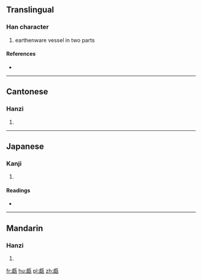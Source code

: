 ==Translingual==

===Han character===
{{Han char|rn=98|rad=瓦|as=16|sn=21|four=2121<sub>7</sub>|canj=X卜月一女 (XYBMV), 卜月一女弓 (YBMVN)}}

# earthenware vessel in two parts

====References====
* {{Han ref|kx=0753.040|dkj=21626|dj=1160.160|hdz=21433.140|uh=7517|ud=29975|bh=F5DE|bd=62942}}

----

==Cantonese==

===Hanzi===
{{yue-hanzi|jyut=jin5|y=yin5}}

# {{defn|lang=yue|sort=瓦16}}

----

==Japanese==

===Kanji===
{{ja-kanji|grade=|rs=瓦16}}

# {{defn|lang=ja|sort=瓦16}}

====Readings====
* {{ja-readings|on=[[げん]] (gen), [[ごん]] (gon)|kun=[[こしき]] (koshiki)|nanori=}}

----

==Mandarin==

===Hanzi===
{{cmn-hanzi|pin=[[yǎn]] ([[yan3]])|wg=yen<sup>3</sup>}}

# {{defn|lang=cmn|sort=瓦16}}

[[fr:甗]]
[[hu:甗]]
[[pl:甗]]
[[zh:甗]]